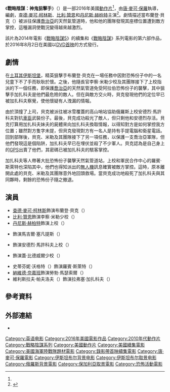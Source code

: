 {{noteTA
|G1=Show
|G2=Movie
|G3=PP
|T=zh-tw:戰略陰謀：神鬼狙擊手;zh-hk:狙擊戰線之幽靈戰士;zh-cn:狙击精英：幽灵射手;
|1=zh-tw:戰略陰謀：神鬼狙擊手;zh-hk:狙擊戰線之幽靈戰士;zh-cn:狙击精英：幽灵射手;
|2=zh-tw:查德·麥可·柯林斯;zh-hk:查德·米高·哥連斯;zh-cn:查德·迈克尔·柯林斯;
|3=zh-tw:比利·贊恩;zh-hk:比利·辛;zh-cn:比利·赞恩;
}}
{{Infobox film
| name           = 戰略陰謀：神鬼狙擊手
| original_name  = {{lang|en|''Sniper: Ghost Shooter''}}
| image          = Sniper Ghost Shooter Poster.jpg
| caption        = 電影海報
| director       = [[唐·麥可·保羅|唐·麥可·保羅]]
| producer       = {{plainlist|
* 傑弗瑞·畢奇（{{lang|en|Jeffery Beach}}）
* {{le|菲利普·J·羅斯|Phillip J. Roth}}
}}
| writer         = {{le|克里斯·霍蒂|Chris Hauty}}
| based_on       = 角色<br>由麥可·弗洛斯特·貝克納（{{lang|en|Michael Frost Beckner}}）和<br>克拉倫·雷蘭德（{{lang|en|Crash Leyland}}）創作
| starring       = {{plainlist|
* [[查德·麥可·柯林斯|查德·麥可·柯林斯]]
* [[比利·贊恩|比利·贊恩]]
* [[丹尼斯·赫柏特|丹尼斯·赫柏特]]
}}
| music          = {{le|弗雷德里克·威德曼|Frederik Wiedmann}}
| cinematography = 馬丁·奇喬夫（{{lang|en|Martin Chichov}}）
| editing        = {{plainlist|
* 卡梅倫·哈倫貝克（{{lang|en|Cameron Hallenbeck}}）
* 麥可·庫格（{{lang|en|Michael Kuge}}）
}}
| studio         = {{Plainlist|
* [[目的地影業|目的地影業]]
* {{lang|en|UFO International Productions}}
}}
| distributor    = {{le|索尼影視家庭娛樂|Sony Pictures Home Entertainment}}<ref name="Sony">{{cite web|url=https://www.sonypictures.com/movies/sniperghostshooter|title=SNIPER: GHOST SHOOTER|work=Sony Pictures Entertainment|accessdate=2020-10-18|archive-date=2020-10-20|archive-url=https://web.archive.org/web/20201020170941/https://www.sonypictures.com/movies/sniperghostshooter|dead-url=no}}</ref>
| released       = {{Film date|2016|8|2|美國}}
| runtime        = 99分鐘
| country        = 美國
| language       = 英語
| budget         = 
| gross          = 
| preceded_by    = 《[[戰略陰謀5|戰略陰謀5]]》
| followed_by    = 《[[戰略陰謀：終極獵殺|戰略陰謀：終極獵殺]]》
| cn_name        = 狙击精英：幽灵射手
| hk_name        = 狙擊戰線之幽靈戰士
| tw_name        = 戰略陰謀：神鬼狙擊手<ref>{{cite web|url=http://app2.atmovies.com.tw/film/fsen95090828/|title=戰略陰謀：神鬼狙擊手 Sniper: Ghost Shooter|work=開眼電影網|accessdate=2020-10-18|archive-date=2020-10-20|archive-url=https://web.archive.org/web/20201020024635/http://app2.atmovies.com.tw/film/fsen95090828/|dead-url=no}}</ref>
}}
《'''戰略陰謀：神鬼狙擊手'''》（{{lang-en|''Sniper: Ghost Shooter''}}）是一部2016年美國[[動作片|動作片]]<ref name="Sony" />，由[[唐·麥可·保羅|唐·麥可·保羅]]執導，{{le|克里斯·霍蒂|Chris Hauty}}編劇，[[查德·麥可·柯林斯|查德·麥可·柯林斯]]、[[比利·贊恩|比利·贊恩]]和[[丹尼斯·赫柏特|丹尼斯·赫柏特]]主演<ref>{{cite web|url=https://tvguide.vg.no/program/sniper-ghost-shooter|title=Sniper: Ghost Shooter|work=TV Guide|accessdate=2020-10-18|archive-date=2020-10-22|archive-url=https://web.archive.org/web/20201022190109/https://tvguide.vg.no/program/sniper-ghost-shooter|dead-url=no}}</ref>。劇情描述當布蘭登·貝克{{le|槍砲士官長|Gunnery sergeant}}（{{lang|en|GySgt. Brandon Beckett}}）被派往保護[[喬治亞|喬治亞]]的天然氣管道時，他和他的團隊發現其座標位置遭到敵方掌控，這種漏洞使戰況變得越來越激烈。

該片為2014年電影《[[戰略陰謀5|戰略陰謀5]]》的續集和《[[戰略陰謀系列電影|戰略陰謀]]》系列電影的第六部作品，於2016年8月2日在美國以[[DVD首映|DVD首映]]的方式發行。

== 劇情 ==
在[[土耳其|土耳其]][[伊斯坦堡|伊斯坦堡]]，精英狙擊手布蘭登·貝克在一場任務中因對恐怖份子中的一名兒童下不了手而耿耿於懷。之後，他隨長官李察·米勒少校及其團隊接下了上校指派的下一個任務，即保護[[喬治亞|喬治亞]]的天然氣管道免受阿拉伯恐怖份子的襲擊，其中狙擊手加扎科夫是他們最危險的敵人。但在與敵方交火時，貝克發現他們的定位早已被加扎科夫察覺，使他懷疑有人洩漏的情報。

由於頂撞了上司，貝克被派往被冰雪覆蓋的高山哨站協助俄羅斯上校安德烈·馬許科夫對抗[[车臣共和国|車臣]]武裝份子。最後，貝克成功殺光了敵人，但只剩他和安德烈存活。貝克打算用加扎科夫妹夫的屍體來向加扎科夫換取情報，以得知對方是如何掌控我方位置；雖然對方隻字未提，但貝克發現對方有一名人是持有手提電腦和衛星電話。回到部隊後，貝克、米勒及其團隊接下了另一項任務，以保護一支喬治亞軍隊，但他們發現這是個陷阱，加扎科夫早已在埋伏並殺了不少軍人。貝克認為是自己身上的[[GPS|GPS]]出賣了他們，其密碼已被加扎科夫的駭客掌控。

加扎科夫等人帶著大批恐怖份子襲擊天然氣管道站，上校和軍民合作中心的羅賓·斯萊特也深陷其中，他們也得知派出的[[無人機|無人機]]訊息確實被敵方掌控。這時，原本離開此處的貝克、米勒及其團隊意外地回頭救場。當貝克成功地殺死了加扎科夫與其同夥時，剩餘的恐怖份子隨之撤退。

== 演員 ==
* [[查德·麥可·柯林斯|查德·麥可·柯林斯]]飾演布蘭登·貝克{{le|槍砲士官長|Gunnery sergeant}}（{{lang|en|GySgt. Brandon Beckett}}）
* [[比利·贊恩|比利·贊恩]]飾演李察·米勒少校（{{lang|en|Major Richard Miller}}）
* [[丹尼斯·赫柏特|丹尼斯·赫柏特]]飾演上校（{{lang|en|The Colonel}}）
* {{le|尼克·戈梅茲 (演員)|Nick Gomez (actor)|尼克·戈梅茲}}飾演馬吉爾·塞凡提斯（{{lang|en|Miguel Cervantes}}）
* {{le|雷佛·依斯亞諾夫|Ravil Isyanov}}飾演安德烈·馬許科夫上校（{{lang|en|Colonel Andrei Mashkov}}）
* {{le|多明尼克·馬法姆|Dominic Mafham}}飾演蓋·比德威爾少校（{{lang|en|Major Guy Bidwell}}）
* 史蒂芬妮·沃格特（{{lang|en|Stephanie Vogt}}）飾演羅賓·斯萊特（{{lang|en|Robin Slater}}）
* [[納維德·奈嘉班|納維德·奈嘉班]]飾演勞勃·馬瑟索爾（{{lang|en|Robert Mothershed}}）
* 維利斯拉夫·帕夫洛夫（{{lang|en|Velislav Pavlov}}）飾演拉弗塞·加扎科夫（{{lang|en|Ravshan Gazakov}}）

== 參考資料 ==
{{Reflist|30em}}

== 外部連結 ==
* {{IMDb title|5090828}}

{{戰略陰謀}}
{{Don Michael Paul}}
{{DEFAULTSORT:Sniper: Ghost Shooter}}
[[Category:英语电影|Category:英语电影]]
[[Category:2016年美國電影作品|Category:2016年美國電影作品]]
[[Category:2010年代動作片|Category:2010年代動作片]]
[[Category:戰略陰謀系列|Category:戰略陰謀系列]]
[[Category:美國動作片|Category:美國動作片]]
[[Category:美國續集電影|Category:美國續集電影]]
[[Category:美國海軍陸戰隊題材電影|Category:美國海軍陸戰隊題材電影]]
[[Category:錄影帶首映續集電影|Category:錄影帶首映續集電影]]
[[Category:唐·麥可·保羅電影|Category:唐·麥可·保羅電影]]
[[Category:伊斯坦布尔背景电影|Category:伊斯坦布尔背景电影]]
[[Category:伊斯坦布尔取景电影|Category:伊斯坦布尔取景电影]]
[[Category:俄羅斯背景電影|Category:俄羅斯背景電影]]
[[Category:保加利亞取景電影|Category:保加利亞取景電影]]
[[Category:恐怖活動電影|Category:恐怖活動電影]]